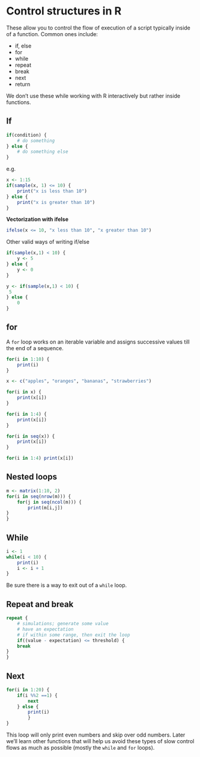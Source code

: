 
# Control structures in R

These allow you to control the flow of execution of a script typically inside of a function.
Common ones include:

* if, else
* for
* while
* repeat
* break
* next
* return

We don't use these while working with R interactively but rather inside functions. 

## If

```r
if(condition) {
    # do something 
} else { 
    # do something else
}
```
e.g. 



```r
x <- 1:15
if(sample(x, 1) <= 10) {
    print("x is less than 10") 
} else {
    print("x is greater than 10")
}
```

**Vectorization with ifelse**

```r
ifelse(x <= 10, "x less than 10", "x greater than 10")
```

Other valid ways of writing if/else

```r
if(sample(x,1) < 10) {
    y <- 5
} else {
    y <- 0
}
```

```r
y <- if(sample(x,1) < 10) {
 5
} else {
    0
}
```

## for

A `for` loop works on an iterable variable and assigns successive values till the end of a sequence.

```r
for(i in 1:10) {
    print(i)
}
```

```r
x <- c("apples", "oranges", "bananas", "strawberries")

for(i in x) {
    print(x[i])
}

for(i in 1:4) {
    print(x[i])
}

for(i in seq(x)) {
    print(x[i])
}

for(i in 1:4) print(x[i])
````

## Nested loops


```r
m <- matrix(1:10, 2)
for(i in seq(nrow(m))) {
    for(j in seq(ncol(m))) {
        print(m[i,j])
}
}
```

## While

```r
i <- 1
while(i < 10) {
    print(i)
    i <- i + 1
}
```  

Be sure there is a way to exit out of a `while` loop.

## Repeat and break

```r
repeat {
    # simulations; generate some value
    # have an expectation
    # if within some range, then exit the loop
    if((value - expectation) <= threshold) {
    break
}
}
```


## Next

```r
for(i in 1:20) {
    if(i %%2 ==1) {
        next
    } else { 
        print(i)
        }
}
```

This loop will only print even numbers and skip over odd numbers. Later we'll learn other functions that will help us avoid these types of slow control flows as much as possible (mostly the `while` and `for` loops).





